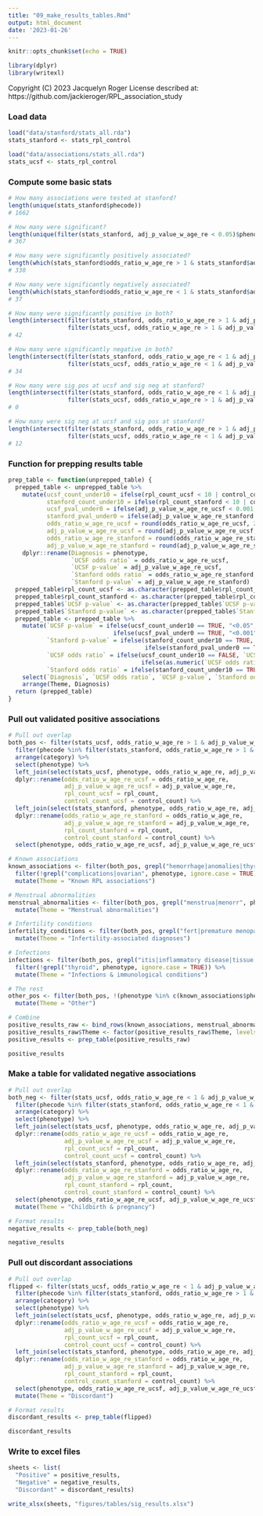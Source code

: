 ```yaml
---
title: "09_make_results_tables.Rmd"
output: html_document
date: '2023-01-26'
---
```


```r

knitr::opts_chunk$set(echo = TRUE)

library(dplyr)
library(writexl)

```

Copyright (C) 2023 Jacquelyn Roger
License described at: https://github.com/jackieroger/RPL_association_study

### Load data

```r

load("data/stanford/stats_all.rda")
stats_stanford <- stats_rpl_control

load("data/associations/stats_all.rda")
stats_ucsf <- stats_rpl_control

```

### Compute some basic stats

```r

# How many associations were tested at stanford?
length(unique(stats_stanford$phecode))
# 1662

# How many were significant?
length(unique(filter(stats_stanford, adj_p_value_w_age_re < 0.05)$phenotype))
# 367

# How many were significantly positively associated?
length(which(stats_stanford$odds_ratio_w_age_re > 1 & stats_stanford$adj_p_value_w_age_re < 0.05))
# 330

# How many were significantly negatively associated?
length(which(stats_stanford$odds_ratio_w_age_re < 1 & stats_stanford$adj_p_value_w_age_re < 0.05))
# 37

# How many were significantly positive in both?
length(intersect(filter(stats_stanford, odds_ratio_w_age_re > 1 & adj_p_value_w_age_re < 0.05)$phecode,
                 filter(stats_ucsf, odds_ratio_w_age_re > 1 & adj_p_value_w_age_re < 0.05)$phecode))
# 42

# How many were significantly negative in both?
length(intersect(filter(stats_stanford, odds_ratio_w_age_re < 1 & adj_p_value_w_age_re < 0.05)$phecode,
                 filter(stats_ucsf, odds_ratio_w_age_re < 1 & adj_p_value_w_age_re < 0.05)$phecode))
# 34

# How many were sig pos at ucsf and sig neg at stanford?
length(intersect(filter(stats_stanford, odds_ratio_w_age_re < 1 & adj_p_value_w_age_re < 0.05)$phecode,
                 filter(stats_ucsf, odds_ratio_w_age_re > 1 & adj_p_value_w_age_re < 0.05)$phecode))
# 0

# How many were sig neg at ucsf and sig pos at stanford?
length(intersect(filter(stats_stanford, odds_ratio_w_age_re > 1 & adj_p_value_w_age_re < 0.05)$phecode,
                 filter(stats_ucsf, odds_ratio_w_age_re < 1 & adj_p_value_w_age_re < 0.05)$phecode))
# 12

```

### Function for prepping results table

```r

prep_table <- function(unprepped_table) {
  prepped_table <- unprepped_table %>%
    mutate(ucsf_count_under10 = ifelse(rpl_count_ucsf < 10 | control_count_ucsf < 10, TRUE, FALSE),
           stanford_count_under10 = ifelse(rpl_count_stanford < 10 | control_count_stanford < 10, TRUE, FALSE),
           ucsf_pval_under0 = ifelse(adj_p_value_w_age_re_ucsf < 0.001, TRUE, FALSE),
           stanford_pval_under0 = ifelse(adj_p_value_w_age_re_stanford < 0.001, TRUE, FALSE),
           odds_ratio_w_age_re_ucsf = round(odds_ratio_w_age_re_ucsf, 2),
           adj_p_value_w_age_re_ucsf = round(adj_p_value_w_age_re_ucsf, 3),
           odds_ratio_w_age_re_stanford = round(odds_ratio_w_age_re_stanford, 2),
           adj_p_value_w_age_re_stanford = round(adj_p_value_w_age_re_stanford, 3)) %>%
    dplyr::rename(Diagnosis = phenotype,
                  `UCSF odds ratio` = odds_ratio_w_age_re_ucsf,
                  `UCSF p-value` = adj_p_value_w_age_re_ucsf,
                  `Stanford odds ratio` = odds_ratio_w_age_re_stanford,
                  `Stanford p-value` = adj_p_value_w_age_re_stanford)
  prepped_table$rpl_count_ucsf <- as.character(prepped_table$rpl_count_ucsf)
  prepped_table$rpl_count_stanford <- as.character(prepped_table$rpl_count_stanford)
  prepped_table$`UCSF p-value` <- as.character(prepped_table$`UCSF p-value`)
  prepped_table$`Stanford p-value` <- as.character(prepped_table$`Stanford p-value`)
  prepped_table <- prepped_table %>%
    mutate(`UCSF p-value` = ifelse(ucsf_count_under10 == TRUE, "<0.05",
                              ifelse(ucsf_pval_under0 == TRUE, "<0.001", `UCSF p-value`)),
           `Stanford p-value` = ifelse(stanford_count_under10 == TRUE, "<0.05",
                                       ifelse(stanford_pval_under0 == TRUE, "<0.001", `Stanford p-value`)),
           `UCSF odds ratio` = ifelse(ucsf_count_under10 == FALSE, `UCSF odds ratio`,
                                      ifelse(as.numeric(`UCSF odds ratio`) > 1, ">1", "<1")),
           `Stanford odds ratio` = ifelse(stanford_count_under10 == TRUE, ">1", `Stanford odds ratio`)) %>%
    select(`Diagnosis`, `UCSF odds ratio`, `UCSF p-value`, `Stanford odds ratio`, `Stanford p-value`, `Theme`) %>%
    arrange(Theme, Diagnosis)
  return (prepped_table)
}

```

### Pull out validated positive associations

```r

# Pull out overlap
both_pos <- filter(stats_ucsf, odds_ratio_w_age_re > 1 & adj_p_value_w_age_re < 0.05) %>%
  filter(phecode %in% filter(stats_stanford, odds_ratio_w_age_re > 1 & adj_p_value_w_age_re < 0.05)$phecode) %>%
  arrange(category) %>%
  select(phenotype) %>%
  left_join(select(stats_ucsf, phenotype, odds_ratio_w_age_re, adj_p_value_w_age_re, rpl_count, control_count)) %>%
  dplyr::rename(odds_ratio_w_age_re_ucsf = odds_ratio_w_age_re,
                adj_p_value_w_age_re_ucsf = adj_p_value_w_age_re,
                rpl_count_ucsf = rpl_count,
                control_count_ucsf = control_count) %>%
  left_join(select(stats_stanford, phenotype, odds_ratio_w_age_re, adj_p_value_w_age_re, rpl_count, control_count)) %>%
  dplyr::rename(odds_ratio_w_age_re_stanford = odds_ratio_w_age_re,
                adj_p_value_w_age_re_stanford = adj_p_value_w_age_re,
                rpl_count_stanford = rpl_count,
                control_count_stanford = control_count) %>%
  select(phenotype, odds_ratio_w_age_re_ucsf, adj_p_value_w_age_re_ucsf, odds_ratio_w_age_re_stanford, adj_p_value_w_age_re_stanford, rpl_count_ucsf, control_count_ucsf, rpl_count_stanford, control_count_stanford)

# Known associations
known_associations <- filter(both_pos, grepl("hemorrhage|anomalies|thyroid|pituitary|polyp|incompetence|hypercoagulable|complications|multiple|miscarriage|premature", phenotype, ignore.case = TRUE)) %>%
  filter(!grepl("complications|ovarian", phenotype, ignore.case = TRUE)) %>%
  mutate(Theme = "Known RPL associations")

# Menstrual abnormalities
menstrual_abnormalities <- filter(both_pos, grepl("menstrua|menorr", phenotype, ignore.case = TRUE)) %>%
  mutate(Theme = "Menstrual abnormalities")

# Infertility conditions
infertility_conditions <- filter(both_pos, grepl("fert|premature menopause|endometriosis|ovarian dysfunction|polycystic", phenotype, ignore.case = TRUE)) %>%
  mutate(Theme = "Infertility-associated diagnoses")

# Infections
infections <- filter(both_pos, grepl("itis|inflammatory disease|tissue|immun", phenotype, ignore.case = TRUE)) %>%
  filter(!grepl("thyroid", phenotype, ignore.case = TRUE)) %>%
  mutate(Theme = "Infections & immunological conditions")

# The rest
other_pos <- filter(both_pos, !(phenotype %in% c(known_associations$phenotype, menstrual_abnormalities$phenotype, infertility_conditions$phenotype, infections$phenotype))) %>%
  mutate(Theme = "Other")

# Combine
positive_results_raw <- bind_rows(known_associations, menstrual_abnormalities, infertility_conditions, infections, other_pos)
positive_results_raw$Theme <- factor(positive_results_raw$Theme, levels = c("Known RPL associations", "Menstrual abnormalities", "Infertility-associated diagnoses", "Infections & immunological conditions", "Other"))
positive_results <- prep_table(positive_results_raw)

positive_results

```

### Make a table for validated negative associations

```r

# Pull out overlap
both_neg <- filter(stats_ucsf, odds_ratio_w_age_re < 1 & adj_p_value_w_age_re < 0.05) %>%
  filter(phecode %in% filter(stats_stanford, odds_ratio_w_age_re < 1 & adj_p_value_w_age_re < 0.05)$phecode) %>%
  arrange(category) %>%
  select(phenotype) %>%
  left_join(select(stats_ucsf, phenotype, odds_ratio_w_age_re, adj_p_value_w_age_re, rpl_count, control_count)) %>%
  dplyr::rename(odds_ratio_w_age_re_ucsf = odds_ratio_w_age_re,
                adj_p_value_w_age_re_ucsf = adj_p_value_w_age_re,
                rpl_count_ucsf = rpl_count,
                control_count_ucsf = control_count) %>%
  left_join(select(stats_stanford, phenotype, odds_ratio_w_age_re, adj_p_value_w_age_re, rpl_count, control_count)) %>%
  dplyr::rename(odds_ratio_w_age_re_stanford = odds_ratio_w_age_re,
                adj_p_value_w_age_re_stanford = adj_p_value_w_age_re,
                rpl_count_stanford = rpl_count,
                control_count_stanford = control_count) %>%
  select(phenotype, odds_ratio_w_age_re_ucsf, adj_p_value_w_age_re_ucsf, odds_ratio_w_age_re_stanford, adj_p_value_w_age_re_stanford, rpl_count_ucsf, control_count_ucsf, rpl_count_stanford, control_count_stanford) %>%
  mutate(Theme = "Childbirth & pregnancy")

# Format results
negative_results <- prep_table(both_neg)

negative_results

```

### Pull out discordant associations

```r

# Pull out overlap
flipped <- filter(stats_ucsf, odds_ratio_w_age_re < 1 & adj_p_value_w_age_re < 0.05) %>%
  filter(phecode %in% filter(stats_stanford, odds_ratio_w_age_re > 1 & adj_p_value_w_age_re < 0.05)$phecode) %>%
  arrange(category) %>%
  select(phenotype) %>%
  left_join(select(stats_ucsf, phenotype, odds_ratio_w_age_re, adj_p_value_w_age_re, rpl_count, control_count)) %>%
  dplyr::rename(odds_ratio_w_age_re_ucsf = odds_ratio_w_age_re,
                adj_p_value_w_age_re_ucsf = adj_p_value_w_age_re,
                rpl_count_ucsf = rpl_count,
                control_count_ucsf = control_count) %>%
  left_join(select(stats_stanford, phenotype, odds_ratio_w_age_re, adj_p_value_w_age_re, rpl_count, control_count)) %>%
  dplyr::rename(odds_ratio_w_age_re_stanford = odds_ratio_w_age_re,
                adj_p_value_w_age_re_stanford = adj_p_value_w_age_re,
                rpl_count_stanford = rpl_count,
                control_count_stanford = control_count) %>%
  select(phenotype, odds_ratio_w_age_re_ucsf, adj_p_value_w_age_re_ucsf, odds_ratio_w_age_re_stanford, adj_p_value_w_age_re_stanford, rpl_count_ucsf, control_count_ucsf, rpl_count_stanford, control_count_stanford) %>%
  mutate(Theme = "Discordant")

# Format results
discordant_results <- prep_table(flipped)

discordant_results

```

### Write to excel files

```r

sheets <- list(
  "Positive" = positive_results,
  "Negative" = negative_results,
  "Discordant" = discordant_results)

write_xlsx(sheets, "figures/tables/sig_results.xlsx")

```


